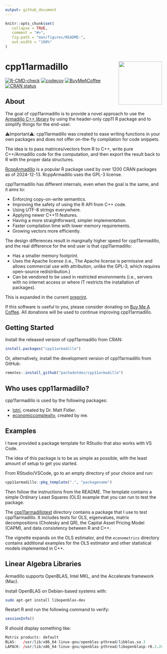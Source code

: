 ```yaml
---
output: github_document
---
```


<!-- README.md is generated from README.Rmd. Please edit that file -->

```r
knitr::opts_chunk$set(
   collapse = TRUE,
   comment = "#>",
   fig.path = "man/figures/README-",
   out.width = "100%"
)
```

# cpp11armadillo <img src="man/figures/logo.svg" align="right" height="139" alt="" />

<!-- badges: start -->
[![R-CMD-check](https://github.com/pachadotdev/cpp11armadillo/actions/workflows/R-CMD-check.yaml/badge.svg)](https://github.com/pachadotdev/cpp11armadillo/actions/workflows/R-CMD-check.yaml)
[![codecov](https://codecov.io/gh/pachadotdev/cpp11armadillo/graph/badge.svg?token=mWfiUCgfNu)](https://app.codecov.io/gh/pachadotdev/cpp11armadillo)
[![BuyMeACoffee](https://raw.githubusercontent.com/pachadotdev/buymeacoffee-badges/main/bmc-donate-white.svg)](https://buymeacoffee.com/pacha)
[![CRAN status](https://www.r-pkg.org/badges/version/cpp11armadillo)](https://CRAN.R-project.org/package=cpp11armadillo)
<!-- badges: end -->

## About

The goal of cpp11armadillo is to provide a novel approach to use the [Armadillo
C++ library](https://arma.sourceforge.net/docs.html) by using the header-only
cpp11 R package and to simplify things for the end-user.

⚠️Important⚠️: cpp11armadillo was created to ease writing functions in your own
packages and does not offer on-the-fly compilation for code snippets.

The idea is to pass matrices/vectors from R to C++, write pure C++/Armadillo
code for the computation, and then export the result back to R with the proper
data structures.

[RcppArmadillo](https://cran.r-project.org/web/packages/RcppArmadillo/) is a
popular R package used by over 1200 CRAN packages as of 2024-12-13.
RcppArmadillo uses the GPL-3 license.

cpp11armadillo has different internals, even when the goal is the same, and it
aims to:

* Enforcing copy-on-write semantics.
* Improving the safety of using the R API from C++ code.
* Using UTF-8 strings everywhere.
* Applying newer C++11 features.
* Having a more straightforward, simpler implementation.
* Faster compilation time with lower memory requirements.
* Growing vectors more efficiently.

The design differences result in marginally higher speed for cpp11armadillo, and
the real difference for the end user is that cpp11armadillo:

* Has a smaller memory footprint.
* Uses the Apache license (i.e., The Apache license is permissive and allows
  commercial use with attribution, unlike the GPL-3, which requires open-source
  redistribution.)
* Can be vendored to be used in restricted environments (i.e., servers with no
   internet access or where IT restricts the installation of packages).

This is expanded in the current [preprint](https://arxiv.org/abs/2408.11074).

If this software is useful to you, please consider donating on
[Buy Me A Coffee](https://buymeacoffee.com/pacha). All donations will
be used to continue improving cpp11armadillo.

## Getting Started

Install the released version of cpp11armadillo from CRAN:

``` r
install.packages("cpp11armadillo")
```

Or, alternatively, install the development version of cpp11armadillo from
GitHub:

``` r
remotes::install_github("pachadotdev/cpp11armadillo")
```

## Who uses cpp11armadillo?

cpp11armadillo is used by the following packages:

* [lotri](https://github.com/nlmixr2/lotri), created by Dr. Matt Fidler.
* [economiccomplexity](https://github.com/pachadotdev/economiccomplexity),
   created by me.

## Examples

I have provided a package template for RStudio that also works with VS Code.

The idea of this package is to be as simple as possible, with the least amount
of setup to get you started.

From RStudio/VSCode, go to an empty directory of your choice and run:

```r
cpp11armadillo::pkg_template(".", "packagename")
```

Then follow the instructions from the README. The template contains a simple
Ordinary Least Squares (OLS) example that you can run to test the package.

The [cpp11armadillotest](https://github.com/pachadotdev/cpp11armadillo/tree/main/cpp11armadillotest)
directory contains a package that I use to test cpp11armadillo. It includes
tests for OLS, eigenvalues, matrix decompositions (Cholesky and QR), the Capital
Asset Pricing Model (CAPM), and data consistency between R and C++.

The vignette expands on the OLS estimator, and the `econometrics` directory
contains additional examples for the OLS estimator and other statistical models
implemented in C++.

## Linear Algebra Libraries

Armadillo supports OpenBLAS, Intel MKL, and the Accelerate framework (Mac).

Install OpenBLAS on Debian-based systems with:

```bash
sudo apt-get install libopenblas-dev
```

Restart R and run the following command to verify:

```r
sessionInfo()
```

R should display something like:

```r
Matrix products: default
BLAS:   /usr/lib/x86_64-linux-gnu/openblas-pthread/libblas.so.3 
LAPACK: /usr/lib/x86_64-linux-gnu/openblas-pthread/libopenblasp-r0.3.20.so; LAPACK version 3.10.0
```
